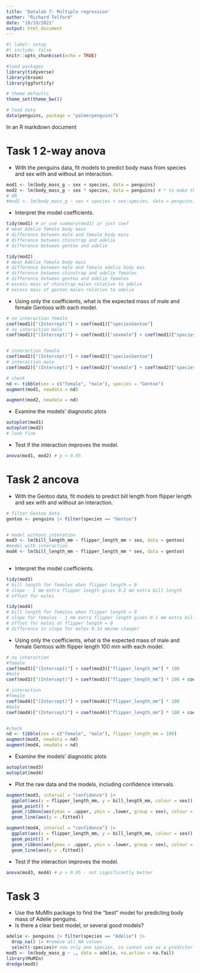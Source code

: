 ```yaml
---
title: 'Datalab 7: Multiple regression'
author: "Richard Telford"
date: "10/19/2021"
output: html_document
---
```


```r
#| label: setup
#| include: false
knitr::opts_chunk$set(echo = TRUE)

#load packages
library(tidyverse)
library(broom) 
library(ggfortify)

# theme defaults
theme_set(theme_bw())

# load data
data(penguins, package = "palmerpenguins")
```

In an R markdown document

# Task 1 2-way anova

- With the penguins data, fit models to predict body mass from species and sex with and without an interaction.

```r
mod1 <- lm(body_mass_g ~ sex + species, data = penguins)
mod2 <- lm(body_mass_g ~ sex * species, data = penguins) # * to make the interaction
# OR
#mod2 <- lm(body_mass_g ~ sex + species + sex:species, data = penguins) # explicitly write out interaction - more typing
```


- Interpret the model coefficients.

```r
tidy(mod1) # or use summary(mod1) or just coef
# mean Adelie female body mass
# difference between male and female body mass
# difference between chinstrap and adelie
# difference between gentoo and adelie

tidy(mod2)
# mean Adelie female body mass
# difference between male and female adelie body mas
# difference between chinstrap and adelie females
# difference between gentoo and adelie females
# excess mass of chinstrap males relative to adelie
# excess mass of gentoo males relative to adelie
```


- Using only the coefficients, what is the expected mass of male and female Gentoos with each model.

```r
# no interaction female
coef(mod1)["(Intercept)"] + coef(mod1)["speciesGentoo"]
# no interaction male
coef(mod1)["(Intercept)"] + coef(mod1)["sexmale"] + coef(mod1)["speciesGentoo"]


# interaction female
coef(mod2)["(Intercept)"] + coef(mod2)["speciesGentoo"]
# interaction male
coef(mod2)["(Intercept)"] + coef(mod2)["sexmale"] + coef(mod2)["speciesGentoo"] + coef(mod2)["sexmale:speciesGentoo"]

# check
nd <- tibble(sex = c("female", "male"), species = "Gentoo")
augment(mod1, newdata = nd)

augment(mod2, newdata = nd)

```

- Examine the models' diagnostic plots

```r
autoplot(mod1)
autoplot(mod2)
# look fine
```


- Test if the interaction improves the model.
```r
anova(mod1, mod2) # p < 0.05
```



# Task 2 ancova

- With the Gentoo data, fit models to predict bill length from flipper length and sex with and without an interaction.

```r
# filter Gentoo data
gentoo <- penguins |> filter(species == "Gentoo")


# model without interation
mod3 <- lm(bill_length_mm ~ flipper_length_mm + sex, data = gentoo)
#model with interaction
mod4 <- lm(bill_length_mm ~ flipper_length_mm * sex, data = gentoo)
 
```

- Interpret the model coefficients.
```r
tidy(mod3)
# bill length for females when flipper length = 0
# slope - 1 mm extra flipper length gives 0.2 mm extra bill length
# offset for males

tidy(mod4)
# bill length for females when flipper length = 0
# slope for females - 1 mm extra flipper length gives 0.1 mm extra bill length
# offset for males at flipper length = 0
# difference in slope for males 0.14 mm/mm steeper

```



- Using only the coefficients, what is the expected mass of male and female Gentoos with flipper length 100 mm with each model.

```r
# no interaction
#female
coef(mod3)["(Intercept)"] + coef(mod3)["flipper_length_mm"] * 100
#male
coef(mod3)["(Intercept)"] + coef(mod3)["flipper_length_mm"] * 100 + coef(mod3)["sexmale"]

# interaction
#female
coef(mod4)["(Intercept)"] + coef(mod4)["flipper_length_mm"] * 100
#male
coef(mod4)["(Intercept)"] + coef(mod4)["flipper_length_mm"] * 100 + coef(mod4)["sexmale"] + coef(mod4)["flipper_length_mm:sexmale"] * 100


#check
nd <- tibble(sex = c("female", "male"), flipper_length_mm = 100)
augment(mod3, newdata = nd)
augment(mod4, newdata = nd)
```



- Examine the models' diagnostic plots

```r
autoplot(mod3)
autoplot(mod4)
```

- Plot the raw data and the models, including confidence intervals.

```r
augment(mod3, interval = "confidence") |> 
  ggplot(aes(x = flipper_length_mm, y = bill_length_mm, colour = sex)) +
  geom_point() +
  geom_ribbon(aes(ymax = .upper, ymin = .lower, group = sex), colour = NA, alpha = 0.3) +
  geom_line(aes(y = .fitted))

augment(mod4, interval = "confidence") |> 
  ggplot(aes(x = flipper_length_mm, y = bill_length_mm, colour = sex)) +
  geom_point() +
  geom_ribbon(aes(ymax = .upper, ymin = .lower, group = sex), colour = NA, alpha = 0.3) +
  geom_line(aes(y = .fitted))
```



- Test if the interaction improves the model.

```r
anova(mod3, mod4) # p > 0.05 - not significantly better
```


# Task 3

- Use the MuMIn package to find the "best" model for predicting body mass of Adelie penguins.
- Is there a clear best model, or several good models?

```r
adelie <- penguins |> filter(species == "Adelie") |> 
  drop_na() |> #remove all NA values
  select(-species)# now only one species, so cannot use as a predictor
mod5 <- lm(body_mass_g ~ ., data = adelie, na.action = na.fail)
library(MuMIn)
dredge(mod5)
```


